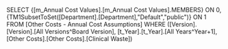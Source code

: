 SELECT {[m_Annual Cost Values].[m_Annual Cost Values].MEMBERS} ON 0, {TM1SubsetToSet([Department].[Department],"Default","public")} ON 1 FROM [Other Costs - Annual Cost Assumptions] WHERE ([Version].[Version].[All Versions^Board Version], [t_Year].[t_Year].[All Years^Year+1], [Other Costs].[Other Costs].[Clinical Waste])